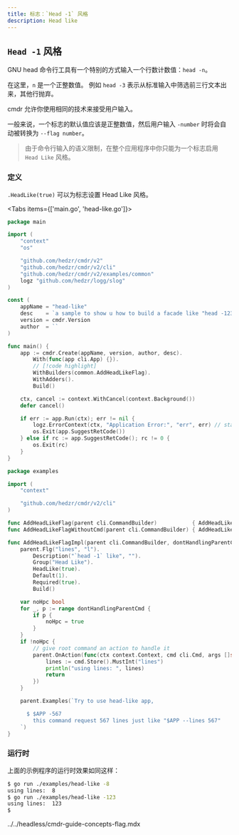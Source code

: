 ```yaml
---
title: 标志：`Head -1` 风格
description: Head like
---
```


## `Head -1` 风格

GNU head 命令行工具有一个特别的方式输入一个行数计数值：`head -n`。

在这里，`n` 是一个正整数值。
例如 `head -3` 表示从标准输入中筛选前三行文本出来，其他行抛弃。

cmdr 允许你使用相同的技术来接受用户输入。

一般来说，一个标志的默认值应该是正整数值，然后用户输入 `-number` 时将会自动被转换为 `--flag number`。

> 由于命令行输入的语义限制，在整个应用程序中你只能为一个标志启用 `Head Like` 风格。

### 定义

`.HeadLike(true)` 可以为标志设置 Head Like 风格。

<Tabs items={['main.go', 'head-like.go']}>

<Tab key="main.go">

```go title=main.go
package main

import (
	"context"
	"os"

	"github.com/hedzr/cmdr/v2"
	"github.com/hedzr/cmdr/v2/cli"
	"github.com/hedzr/cmdr/v2/examples/common"
	logz "github.com/hedzr/logg/slog"
)

const (
	appName = "head-like"
	desc    = `a sample to show u how to build a facade like "head -123".`
	version = cmdr.Version
	author  = ``
)

func main() {
	app := cmdr.Create(appName, version, author, desc).
		With(func(app cli.App) {}).
		// [!code highlight]
		WithBuilders(common.AddHeadLikeFlag).
		WithAdders().
		Build()

	ctx, cancel := context.WithCancel(context.Background())
	defer cancel()

	if err := app.Run(ctx); err != nil {
		logz.ErrorContext(ctx, "Application Error:", "err", err) // stacktrace if in debug mode/build
		os.Exit(app.SuggestRetCode())
	} else if rc := app.SuggestRetCode(); rc != 0 {
		os.Exit(rc)
	}
}
```

</Tab>

<Tab key="head-like.go">

```go title=head-like.go
package examples

import (
	"context"

	"github.com/hedzr/cmdr/v2/cli"
)

func AddHeadLikeFlag(parent cli.CommandBuilder)           { AddHeadLikeFlagImpl(parent) }
func AddHeadLikeFlagWithoutCmd(parent cli.CommandBuilder) { AddHeadLikeFlagImpl(parent, true) }

func AddHeadLikeFlagImpl(parent cli.CommandBuilder, dontHandlingParentCmd ...bool) { //nolint:revive
	parent.Flg("lines", "l").
		Description("`head -1` like", "").
		Group("Head Like").
		HeadLike(true).
		Default(1).
		Required(true).
		Build()

	var noHpc bool
	for _, p := range dontHandlingParentCmd {
		if p {
			noHpc = true
		}
	}
	if !noHpc {
		// give root command an action to handle it
		parent.OnAction(func(ctx context.Context, cmd cli.Cmd, args []string) (err error) {
			lines := cmd.Store().MustInt("lines")
			println("using lines: ", lines)
			return
		})
	}

	parent.Examples(`Try to use head-like app,

	  $ $APP -567
	    this command request 567 lines just like "$APP --lines 567"
	`)
}
```

</Tab>
</Tabs>

### 运行时

上面的示例程序的运行时效果如同这样：

```bash
$ go run ./examples/head-like -8
using lines:  8
$ go run ./examples/head-like -123
using lines:  123
$
```

<include>../../headless/cmdr-guide-concepts-flag.mdx</include>
